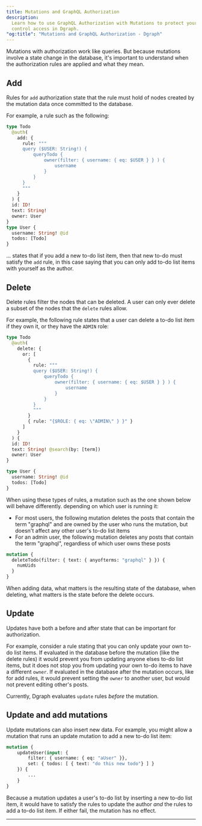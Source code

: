 ```yaml
---
title: Mutations and GraphQL Authorization
description:
  Learn how to use GraphQL Authorization with Mutations to protect your data and
  control access in Dgraph.
"og:title": "Mutations and GraphQL Authorization - Dgraph"
---
```



<DgraphWIP />

Mutations with authorization work like queries. But because mutations involve a
state change in the database, it's important to understand when the
authorization rules are applied and what they mean.

## Add

Rules for `add` authorization state that the rule must hold of nodes created by
the mutation data once committed to the database.

For example, a rule such as the following:

```graphql
type Todo
  @auth(
    add: {
      rule: """
      query ($USER: String!) {
          queryTodo {
              owner(filter: { username: { eq: $USER } } ) {
                  username
              }
          }
      }
      """
    }
  ) {
  id: ID!
  text: String!
  owner: User
}
type User {
  username: String! @id
  todos: [Todo]
}
```

... states that if you add a new to-do list item, then that new to-do must
satisfy the `add` rule, in this case saying that you can only add to-do list
items with yourself as the author.

## Delete

Delete rules filter the nodes that can be deleted. A user can only ever delete a
subset of the nodes that the `delete` rules allow.

For example, the following rule states that a user can delete a to-do list item
if they own it, or they have the `ADMIN` role:

```graphql
type Todo
  @auth(
    delete: {
      or: [
        {
          rule: """
          query ($USER: String!) {
              queryTodo {
                  owner(filter: { username: { eq: $USER } } ) {
                      username
                  }
              }
          }
          """
        }
        { rule: "{$ROLE: { eq: \"ADMIN\" } }" }
      ]
    }
  ) {
  id: ID!
  text: String! @search(by: [term])
  owner: User
}

type User {
  username: String! @id
  todos: [Todo]
}
```

When using these types of rules, a mutation such as the one shown below will
behave differently. depending on which user is running it:

- For most users, the following mutation deletes the posts that contain the term
  "graphql" and are owned by the user who runs the mutation, but doesn't affect
  any other user's to-do list items
- For an admin user, the following mutation deletes any posts that contain the
  term "graphql", regardless of which user owns these posts

```graphql
mutation {
  deleteTodo(filter: { text: { anyofterms: "graphql" } }) {
    numUids
  }
}
```

When adding data, what matters is the resulting state of the database, when
deleting, what matters is the state before the delete occurs.

## Update

Updates have both a before and after state that can be important for
authorization.

For example, consider a rule stating that you can only update your own to-do
list items. If evaluated in the database before the mutation (like the delete
rules) it would prevent you from updating anyone elses to-do list items, but it
does not stop you from updating your own to-do items to have a different
`owner`. If evaluated in the database after the mutation occurs, like for add
rules, it would prevent setting the `owner` to another user, but would not
prevent editing other's posts.

Currently, Dgraph evaluates `update` rules _before_ the mutation.

## Update and add mutations

Update mutations can also insert new data. For example, you might allow a
mutation that runs an update mutation to add a new to-do list item:

```graphql
mutation {
    updateUser(input: {
        filter: { username: { eq: "aUser" }},
        set: { todos: [ { text: "do this new todo"} ] }
    }) {
        ...
    }
}
```

Because a mutation updates a user's to-do list by inserting a new to-do list
item, it would have to satisfy the rules to update the author _and_ the rules to
add a to-do list item. If either fail, the mutation has no effect.

---
